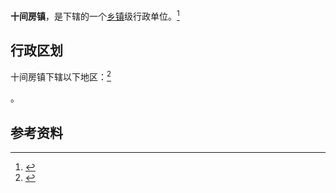 {{中国乡级行政区|21/01/24/109/000}}

'''十间房镇'''，是{{PRC admin/fullname|21/01/24/109/000|3}}下辖的一个[[乡镇|乡镇]]级行政单位。<ref>{{PRC admin/ref sgc|{{PRC admin/parent|21/01/24/109/000}}}}</ref>

== 行政区划 ==

十间房镇下辖以下地区：<ref>{{PRC admin/ref sgc|21/01/24/109/000}}</ref>

{{PRC admin/children|21/01/24/109/000}}。

== 参考资料 ==

{{reflist}}

{{行政区划小作品}}
{{PRC admin/navcat|21/01/24/109/000}}